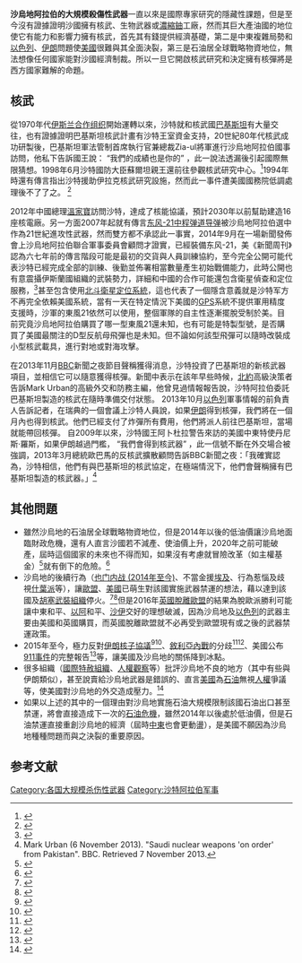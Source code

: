 {{Expert needed|time=2015-12-14T03:44:22+00:00}}
{{WMD}}
'''沙烏地阿拉伯的大規模殺傷性武器'''一直以來是國際專家研究的隱藏性課題，但是至今沒有證據證明沙國擁有核武、生物武器或[[濃縮鈾|濃縮鈾]]工廠，然而其巨大產油國的地位使它有能力和影響力擁有核武，首先其有錢提供經濟基礎，第二是中東複雜局勢和[[以色列|以色列]]、[[伊朗|伊朗]]問題使[[美國|美國]]很難與其全面決裂，第三是石油居全球戰略物資地位，無法想像任何國家能對沙國經濟制裁。所以一旦它開啟核武研究和決定擁有核彈將是西方國家難解的命題。

==核武==
從1970年代[[伊斯兰合作组织|伊斯兰合作组织]]開始運轉以來，沙特就和核武國[[巴基斯坦|巴基斯坦]]有大量交往，也有證據證明巴基斯坦核武計畫有沙特王室資金支持，20世紀80年代核武成功研製後，巴基斯坦軍法管制首席執行官兼總裁Zia-ul將軍進行沙烏地阿拉伯國事訪問，他私下告訴國王說： “我們的成績也是你的” ，此一說法透漏後引起國際無限猜想。1998年6月沙特國防大臣蘇爾坦親王還前往參觀核武研究中心。<ref name="Brookings Inc.">{{cite web|last=Bruce Riedel|title=Saudi Arabia: Nervously Watching Pakistan: For the Saudi Arabia Kingdom, Pakistan remains a unique partner|url=http://www.brookings.edu/opinions/2008/0128_saudi_arabia_riedel.aspx|work=Brookings 1775 Massachusetts Ave, NW, Washington, DC 20036|publisher=Brookings Inc.|accessdate=14 December 2011|deadurl=yes|archiveurl=https://web.archive.org/web/20120205150154/http://www.brookings.edu/opinions/2008/0128_saudi_arabia_riedel.aspx|archivedate=2012年2月5日}}</ref>1994年時還有傳言指出沙特援助伊拉克核武研究設施，然而此一事件遭美國國務院低調處理後不了了之。
<ref>{{Cite web |url=http://www.globalsecurity.org/wmd/world/saudi/index.html |title=Saudi Arabia Special Weapons |accessdate=2015-02-05 |archive-date=2018-02-09 |archive-url=https://web.archive.org/web/20180209032043/https://www.globalsecurity.org/wmd/world/saudi/index.html |dead-url=no }}</ref>

2012年中國總理[[溫家寶|溫家寶]]訪問沙特，達成了核能協議，預計2030年以前幫助建造16座核電廠。另一方面2007年起就有傳言[[东风-21中程弹道导弹|东风-21中程弹道导弹]]被沙烏地阿拉伯選中作為21世紀進攻性武器，然而雙方都不承認此一事實，2014年9月在一場新聞發佈會上沙烏地阿拉伯聯合軍事委員會顧問才證實，已經裝備东风-21，美《新聞周刊》認為六七年前的傳言階段可能是最初的交貨與人員訓練協約，至今完全公開可能代表沙特已經完成全部的訓練、後勤並佈署相當數量產生初始戰備能力，此時公開也有意震攝伊斯蘭國組織的武裝勢力，詳細和中國的合作可能還包含衛星偵查和定位服務，<ref>{{Cite web |url=http://news.wenweipo.com/2014/09/21/IN1409210023.htm |title=文匯網-沙特購進東風飛彈 |accessdate=2015-02-05 |archive-date=2016-03-04 |archive-url=https://web.archive.org/web/20160304065542/http://news.wenweipo.com/2014/09/21/IN1409210023.htm |dead-url=no }}</ref>甚至包含使用[[北斗衛星定位系統|北斗衛星定位系統]]，這也代表了一個隱含意義就是沙特军方不再完全依賴美國系統，當有一天在特定情況下美國的[[GPS|GPS]]系統不提供軍用精度支援時，沙軍的東風21依然可以使用，整個軍隊的自主性逐漸擺脫受制於美。目前究竟沙烏地阿拉伯購買了哪一型東風21還未知，也有可能是特製型號，是否購買了美國最關注的D型反航母飛彈也是未知。但不論如何該型飛彈可以隨時改裝成小型核武載具，進行對地或對海攻擊。

在2013年11月[[BBC|BBC]]新聞之夜節目聲稱獲得消息，沙特投資了巴基斯坦的新核武器項目，並相信它可以隨意獲得核彈。新聞中表示在該年早些時候，[[北約|北約]]高級決策者告訴Mark Urban的高級外交和防務主編，他曾見過情報報告說，沙特阿拉伯委託巴基斯坦製造的核武在隨時準備交付狀態。 2013年10月[[以色列|以色列]]軍事情報的前負責人告訴記者，在瑞典的一個會議上沙特人員說，如果[[伊朗|伊朗]]得到核彈，我們將在一個月內也得到核武。他們已經支付了炸彈所有費用，他們將派人前往巴基斯坦，當場就能帶回核彈。 自2009年以來，沙特國王阿卜杜拉警告來訪的美國中東特使丹尼斯·羅斯，如果伊朗越過門檻， “我們會得到核武器” ，此一信號不斷在外交場合被強調，2013年3月總統歐巴馬的反核武擴散顧問告訴BBC新聞之夜：「我確實認為，沙特相信，他們有與巴基斯坦的核武協定，在極端情況下，他們會聲稱擁有巴基斯坦製造的核武器。」<ref>Mark Urban (6 November 2013). "Saudi nuclear weapons 'on order' from Pakistan". BBC. Retrieved 7 November 2013.</ref>

==其他問題==
* 雖然沙烏地的石油居全球戰略物資地位，但是2014年以後的低油價讓沙烏地面臨財政危機，還有人直言沙國若不減產、使油價上升，2020年之前可能破產，屆時這個國家的未來也不得而知，如果沒有考慮就冒險改革（如主權基金）<ref name=主權基金>{{cite news|title=沙國要設全球最大主權基金|url=http://money.udn.com/money/story/5599/1653616-%E6%B2%99%E5%9C%8B%E8%A6%81%E8%A8%AD%E5%85%A8%E7%90%83%E6%9C%80%E5%A4%A7%E4%B8%BB%E6%AC%8A%E5%9F%BA%E9%87%91|deadurl=yes|archiveurl=https://web.archive.org/web/20160924142641/http://money.udn.com/money/story/5599/1653616-%E6%B2%99%E5%9C%8B%E8%A6%81%E8%A8%AD%E5%85%A8%E7%90%83%E6%9C%80%E5%A4%A7%E4%B8%BB%E6%AC%8A%E5%9F%BA%E9%87%91|archivedate=2016-09-24}}</ref>就有倒下的危險。<ref name="有倒下危險" >{{cite news|title=沙國宣布汽油漲價五成~也計劃調漲電價與水價|url=http://blog.cnyes.com/My/luchar8684/Article2240463|accessdate=2016-07-16|archive-date=2016-08-15|archive-url=https://web.archive.org/web/20160815232115/http://blog.cnyes.com/My/luchar8684/Article2240463|dead-url=no}}</ref>
* 沙烏地的後續行為（[[也门内战_(2014年至今)|也门内战 (2014年至今)]]、不當金援[[埃及|埃及]]、行為惹惱及歧視[[什葉派|什葉派]]等），讓[[歐盟|歐盟]]、[[美國|美國]]已萌生對該國實施武器禁運的想法，藉以達到該國及[[胡塞武裝組織|胡塞武裝組織]]停火。<ref name="教派衝突" >{{cite news|title=一個教士之死 造成沙伊斷交|url=http://world.yam.com/post.php?id=5304|accessdate=2016-01-04|agency=[[地球圖輯隊|地球圖輯隊]]|date=2016-01-04|archive-date=2016-01-11|archive-url=https://web.archive.org/web/20160111002147/http://world.yam.com/post.php?id=5304|dead-url=no}}</ref><ref name="武器禁運" >{{cite news|title=國際特赦呼籲對葉門交戰派系武器禁運|url=http://www.rti.org.tw/m/news/detail/?recordId=254922|accessdate=2016-02-29|agency=Rti 中央廣播電台|date=2016-02-29|archive-url=https://web.archive.org/web/20160818091135/http://www.rti.org.tw/m/news/detail/?recordId=254922|archive-date=2016-08-18|dead-url=yes}}</ref>但是2016年[[英國脫離歐盟|英國脫離歐盟]]的結果為脫歐派勝利可能讓中東和平、[[以色列|以]][[阿拉伯|阿]]和平、[[沙烏地阿拉伯|沙]][[伊朗|伊]]交好的理想破滅，因為沙烏地及[[以色列|以色列]]的武器主要由美國和英國購買，而英國脫離歐盟就不必再受到歐盟現有或之後的武器禁運政策。
* 2015年至今，極力反對[[聯合全面行動計畫|伊朗核子協議]]<ref name= 反對核子協議>{{cite news|title=FOCUS新聞／反伊朗核協議　上萬人湧時報廣場示威|url=http://news.tvbs.com.tw/world/609283|accessdate=2016-07-16|archive-date=2016-08-13|archive-url=https://web.archive.org/web/20160813025541/http://news.tvbs.com.tw/world/609283|dead-url=no}}</ref><ref name="危機" >{{cite news
|title=【法廣RFI】沙國伊朗危機加劇美國處境尷尬
|url=http://www.appledaily.com.tw/realtimenews/article/new/20160105/768622/
|accessdate=2016-07-16
|archive-date=2016-01-11
|archive-url=https://web.archive.org/web/20160111105555/http://www.appledaily.com.tw/realtimenews/article/new/20160105/768622/
|dead-url=no
}}</ref>、[[敘利亞內戰|敘利亞內戰]]的分歧<ref name="危機" >{{cite news|title=【法廣RFI】沙國伊朗危機加劇美國處境尷尬
|url=http://www.appledaily.com.tw/realtimenews/article/new/20160105/768622/}}</ref><ref name="敘利亞" >{{cite news|title=敘利亞停戰協議的關鍵與變數|url=http://news.rti.org.tw/news/taiwan/?recordId=715|access-date=2016-07-16|archive-url=https://web.archive.org/web/20160818074628/http://news.rti.org.tw/news/taiwan/?recordId=715|archive-date=2016-08-18|dead-url=yes}}</ref>、美國公布[[911事件|911事件]]的完整報告<ref name="涉及" >{{cite news|title=美：無證據顯示沙烏地阿拉伯涉911恐襲|url=http://www.chinatimes.com/realtimenews/20160716001106-260408|accessdate=2016-07-16|archive-date=2016-07-15|archive-url=https://web.archive.org/web/20160715224804/http://www.chinatimes.com/realtimenews/20160716001106-260408|dead-url=no}}</ref>等，讓美國及沙烏地的關係降到冰點。
* 很多組織（[[國際特赦組織|國際特赦組織]]、[[人權觀察|人權觀察]]等）批評沙烏地不良的地方（其中有些與伊朗類似），甚至說賣給沙烏地武器是錯誤的、直言[[美國|美國]]為[[石油|石油]]無視[[人權|人權]]爭議等，使美國對沙烏地的外交造成壓力。<ref name="武器禁運" >{{cite news|title=國際特赦呼籲對葉門交戰派系武器禁運|url=http://www.rti.org.tw/m/news/detail/?recordId=254922|accessdate=2016-02-29|agency=Rti 中央廣播電台|date=2016-02-29|archive-url=https://web.archive.org/web/20160818091135/http://www.rti.org.tw/m/news/detail/?recordId=254922|archive-date=2016-08-18|dead-url=yes}}</ref>
* 如果以上述的其中的一個理由對沙烏地實施石油大規模限制該國石油出口甚至禁運，將會直接造成下一次的[[石油危機|石油危機]]，雖然2014年以後處於低油價，但是石油禁運直接重創沙烏地的經濟（屆時[[中東|中東]]也會更動盪），是美國不願因為沙烏地種種問題而與之決裂的重要原因。

==参考文献==
{{reflist}}

[[Category:各国大规模杀伤性武器|Category:各国大规模杀伤性武器]]
[[Category:沙特阿拉伯军事|Category:沙特阿拉伯军事]]